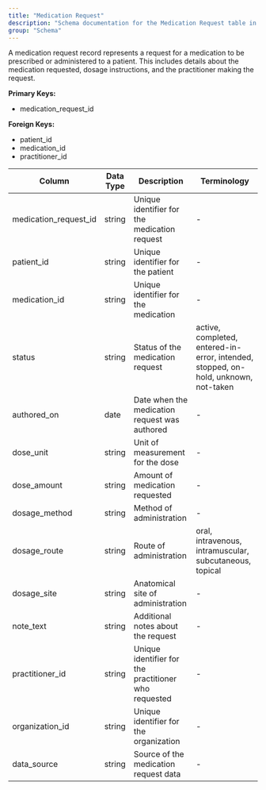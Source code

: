 ```yaml
---
title: "Medication Request"
description: "Schema documentation for the Medication Request table in the Metriport data model"
group: "Schema"
---
```


A medication request record represents a request for a medication to be prescribed or administered to a patient. This includes details about the medication requested, dosage instructions, and the practitioner making the request.

**Primary Keys:**
* medication_request_id

**Foreign Keys:**
* patient_id
* medication_id
* practitioner_id

| Column | Data Type | Description | Terminology |
| ------ | --------- | ----------- | ----------- |
| medication_request_id | string | Unique identifier for the medication request | - |
| patient_id | string | Unique identifier for the patient | - |
| medication_id | string | Unique identifier for the medication | - |
| status | string | Status of the medication request | active, completed, entered-in-error, intended, stopped, on-hold, unknown, not-taken |
| authored_on | date | Date when the medication request was authored | - |
| dose_unit | string | Unit of measurement for the dose | - |
| dose_amount | string | Amount of medication requested | - |
| dosage_method | string | Method of administration | - |
| dosage_route | string | Route of administration | oral, intravenous, intramuscular, subcutaneous, topical |
| dosage_site | string | Anatomical site of administration | - |
| note_text | string | Additional notes about the request | - |
| practitioner_id | string | Unique identifier for the practitioner who requested | - |
| organization_id | string | Unique identifier for the organization | - |
| data_source | string | Source of the medication request data | - |
